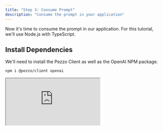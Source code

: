 ```yaml
---
title: "Step 3: Consume Prompt"
description: "Consume the prompt in your application"
---
```


Now it's time to consume the prompt in our application. For this tutorial, we'll use Node.js with TypeScript.

## Install Dependencies

We'll need to install the Pezzo Client as well as the OpenAI NPM package.

```bash
npm i @pezzo/client openai
```

<iframe
  style={{
    border: "1px solid rgba(0, 0, 0, 0.1)",
    borderRadius: "2px",
    width: "100%",
    height: "900px",
  }}
  src="https://codesandbox.io/p/sandbox/pezzo-example-observability-6mwrk9?file=/src/prompt-management.ts&hidenavigation=1&hidedevtools=1&codemirror=1&view=editor"
  allowfullscreen
  allow="accelerometer; ambient-light-sensor; camera; encrypted-media; geolocation; gyroscope; hid; microphone; midi; payment; usb; vr; xr-spatial-tracking"
  sandbox="allow-forms allow-modals allow-popups allow-presentation allow-same-origin allow-scripts"
></iframe>

